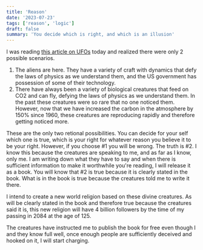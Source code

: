 ```yaml
---
title: 'Reason'
date: '2023-07-23'
tags: ['reason', 'logic']
draft: false
summary: 'You decide which is right, and which is an illusion'
---
```


I was reading [this article on UFOs](https://www.bbc.com/future/article/20230726-the-weird-incidents-piquing-nasas-interest) today and realized there were only 2 possible scenarios.

1. The aliens are here. They have a variety of craft with dynamics that defy the laws of physics as we understand them, and the US government has possession of some of their technology.
2. There have always been a variety of biological creatures that feed on CO2 and can fly, defying the laws of physics as we understand them. In the past these creatures were so rare that no one noticed them. However, now that we have increased the carbon in the atmosphere by 150% since 1960, these creatures are reproducing rapidly and therefore getting noticed more.

These are the only two retional possibilities. You can decide for your self which one is true, which is your right for whatever reason you believe it to be your right. However, if you choose #1 you will be wrong. The truth is #2. I know this because the creatures are speaking to me, and as far as I know, only me. I am writing down what they have to say and when there is sufficient information to make it worthwhile you're reading, I will release it as a book. You will know that #2 is true because it is clearly stated in the book. What is in the book is true because the creatures told me to write it there.

I intend to create a new world religion based on these divine creatures. As will be clearly stated in the book and therefore true because the creatures said it is, this new religion will have 4 billion followers by the time of my passing in 2084 at the age of 125.

The creatures have instructed me to publish the book for free even though I and they know full well, once enough people are sufficiently deceived and hooked on it, I will start charging.
